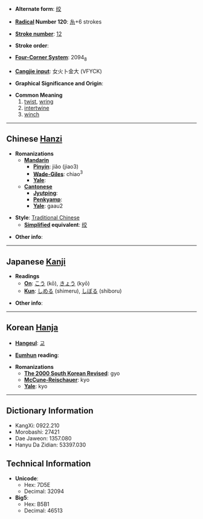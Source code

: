 * '''Alternate form''': [[绞]]

* '''[[Wiktionary:Chinese radical index| Radical]] Number 120''': [[Wiktionary:Chinese radical index 糸|糸]]+6 strokes

* '''[[Wiktionary:Chinese total strokes index|Stroke number]]''': [[Wiktionary:Chinese total strokes index 12|12]]

* '''Stroke order''': 

* '''[[Wiktionary:Chinese four corner index|Four-Corner System]]''': 2094<sub>8</sub>

* '''[[Wiktionary:Chinese Cangjie index|Cangjie input]]''': 女火卜金大 (VFYCK)

* '''Graphical Significance and Origin''': 

* '''Common Meaning'''
*#[[twist]], [[wring]]
*# [[intertwine]]
*# [[winch]]

----

== Chinese [[Hanzi]] ==

* '''Romanizations'''
** '''[[Mandarin]]'''
*** '''[[Pinyin]]''': jiǎo (jiao3)
*** '''[[Wade-Giles]]''': chiao<sup>3</sup>
*** '''[[Yale]]''': 
** '''[[Cantonese]]'''
*** '''[[Jyutping]]''':
*** '''[[Penkyamp]]''': 
*** '''[[Yale]]''': gaau2

* '''Style''': [[Traditional Chinese]] 
** '''[[Simplified Chinese|Simplified]] equivalent''': [[绞]]

* '''Other info''': 

----

== Japanese [[Kanji]] ==

* '''Readings'''
** '''[[On]]''': [[こう]] (kō), [[きょう]] (kyō)
** '''[[Kun]]''': [[しめる]] (shimeru), [[しぼる]] (shiboru)

* '''Other info''':  

----

== Korean [[Hanja]] ==

* '''[[Hangeul]]''': [[교]]

* '''[[Eumhun]] reading''': 

* '''Romanizations'''
** '''[[The 2000 South Korean Revised Romanization|The 2000 South Korean Revised]]''': gyo
** '''[[McCune-Reischauer]]''': kyo
** '''[[Yale]]''': kyo

----

== Dictionary Information ==

* KangXi: 0922.210
* Morobashi: 27421
* Dae Jaweon: 1357.080
* Hanyu Da Zidian: 53397.030

== Technical Information ==

* '''Unicode''':
** Hex: 7D5E
** Decimal: 32094
* '''Big5''':
** Hex: B5B1
** Decimal: 46513